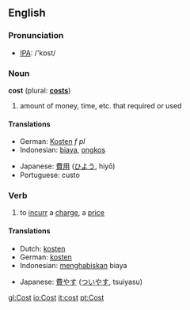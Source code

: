 ==English==
=== Pronunciation ===
*[[w:IPA|IPA]]: /'kɒst/

=== Noun ===
'''cost'''  (plural: '''[[costs]]''')
# amount of money, time, etc. that required or used

====Translations====
{{top}}
*German: [[Kosten]] ''f'' ''pl''
*Indonesian: [[biaya]], [[ongkos]]
{{mid}}
*Japanese: [[費用]] ([[ひよう]], hiyō)
*Portuguese: custo
{{bottom}}

=== Verb ===
{{irregverb|cost|[[costs]]|cost|cost|[[costing]]}}
# to [[incurr]] a [[charge]], a [[price]]

====Translations====
{{top}}
*Dutch: [[kosten]]
*German: [[kosten]]
*Indonesian: [[habis|menghabiskan]] biaya
{{mid}}
*Japanese: [[費やす]] ([[ついやす]], tsuiyasu)
{{bottom}}

[[gl:Cost]]
[[io:Cost]]
[[it:cost]]
[[pt:Cost]]